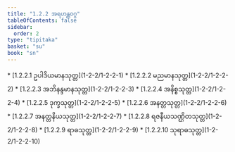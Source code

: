 ```yaml
---
title: "1.2.2 အရဟန္တဝဂ္ဂ"
tableOfContents: false
sidebar:
  order: 2
type: "tipitaka"
basket: "su"
book: "sn"
---
```



<DynamicBreadcrumb />



<TableOfContents book="sn" section="1.2.2">
* [1.2.2.1 ဥပါဒိယမာနသုတ္တ](1-2-2/1-2-2-1)
* [1.2.2.2 မညမာနသုတ္တ](1-2-2/1-2-2-2)
* [1.2.2.3 အဘိနန္ဒမာနသုတ္တ](1-2-2/1-2-2-3)
* [1.2.2.4 အနိစ္စသုတ္တ](1-2-2/1-2-2-4)
* [1.2.2.5 ဒုက္ခသုတ္တ](1-2-2/1-2-2-5)
* [1.2.2.6 အနတ္တသုတ္တ](1-2-2/1-2-2-6)
* [1.2.2.7 အနတ္တနိယသုတ္တ](1-2-2/1-2-2-7)
* [1.2.2.8 ရဇနီယသဏ္ဌိတသုတ္တ](1-2-2/1-2-2-8)
* [1.2.2.9 ရာဓသုတ္တ](1-2-2/1-2-2-9)
* [1.2.2.10 သုရာဓသုတ္တ](1-2-2/1-2-2-10)
</TableOfContents>